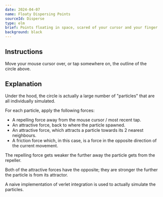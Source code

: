 ```yaml
---
date: 2024-04-07
name: Floaty Dispersing Points
sourceId: Disperse
type: elm
brief: Points floating in space, scared of your cursor and your finger.
background: black
---
```


## Instructions

Move your mouse cursor over, or tap somewhere on, the outline of the circle above.


## Explanation

Under the hood, the circle is actually a large number of "particles" that are all individually simulated.

For each particle, apply the following forces:

- A repelling force away from the mouse cursor / most recent tap.
- An attractive force, back to where the particle spawned.
- An attractive force, which attracts a particle towards its 2 nearest neighbours.
- A friction force which, in this case, is a force in the opposite direction of the current movement.

The repelling force gets weaker the further away the particle gets from the repeller.

Both of the attractive forces have the opposite; they are stronger the further the particle is from its attractor.

A naive implementation of verlet integration is used to actually simulate the particles.
